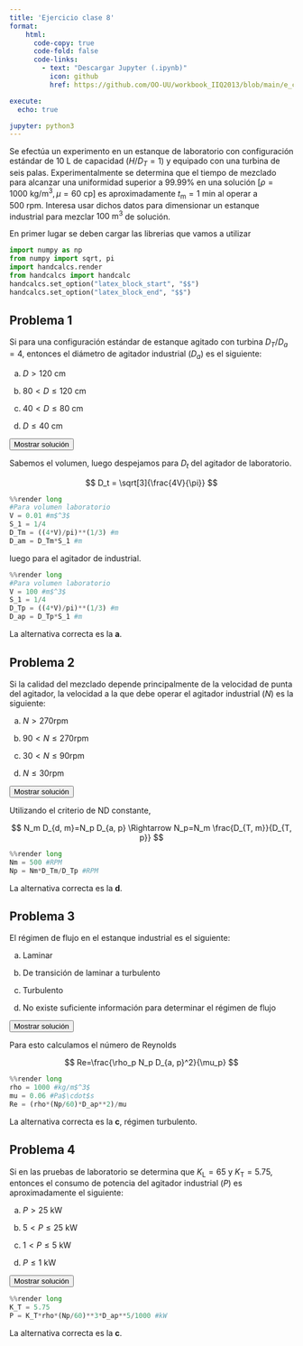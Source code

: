 ```yaml
---
title: 'Ejercicio clase 8'
format:
    html: 
      code-copy: true
      code-fold: false
      code-links: 
        - text: "Descargar Jupyter (.ipynb)"
          icon: github
          href: https://github.com/OO-UU/workbook_IIQ2013/blob/main/e_clase/jupyter/IIQ2013_C8.ipynb

execute: 
  echo: true

jupyter: python3
---
```




Se efectúa un experimento en un estanque de laboratorio con configuración estándar de $10 \mathrm{~L}$ de capacidad $(H / D_T=1)$ y equipado con una turbina de seis palas. Experimentalmente se determina que el tiempo de mezclado para alcanzar una uniformidad superior a $99.99 \%$ en una solución $\left[\rho=1000 \mathrm{~kg} / \mathrm{m}^3, \mu=60 \mathrm{~cp}\right]$ es aproximadamente $t_{\mathrm{m}}=1 \mathrm{~min}$ al operar a $500 \mathrm{~rpm}$. Interesa usar dichos datos para dimensionar un estanque industrial para mezclar $100 \mathrm{~m}^3$ de solución.

En primer lugar se deben cargar las librerias que vamos a utilizar

```python
import numpy as np
from numpy import sqrt, pi
import handcalcs.render
from handcalcs import handcalc
handcalcs.set_option("latex_block_start", "$$")
handcalcs.set_option("latex_block_end", "$$")
```

## Problema 1

Si para una configuración estándar de estanque agitado con turbina $D_T / D_a=4$, entonces el diámetro de agitador industrial $(D_a)$ es el siguiente:

(a) $D>120 \mathrm{~cm}$

(b) $80<D \leq 120 \mathrm{~cm}$

(c) $40<D \leq 80 \mathrm{~cm}$

(d) $D \leq 40 \mathrm{~cm}$

<button class="btn btn-success" data-bs-toggle="collapse" href="#ec_8-1-sol" aria-expanded="false">Mostrar solución</button>

::: {#ec_8-1-sol .collapse .multi-collapse}

Sabemos el volumen, luego despejamos para $D_t$ del agitador de laboratorio.

$$
D_t = \sqrt[3]{\frac{4V}{\pi}}
$$

```python
%%render long
#Para volumen laboratorio
V = 0.01 #m$^3$
S_1 = 1/4
D_Tm = ((4*V)/pi)**(1/3) #m
D_am = D_Tm*S_1 #m
```

luego para el agitador de industrial.

```python
%%render long
#Para volumen laboratorio
V = 100 #m$^3$
S_1 = 1/4
D_Tp = ((4*V)/pi)**(1/3) #m
D_ap = D_Tp*S_1 #m
```

La alternativa correcta es la **a**.

:::

## Problema 2

Si la calidad del mezclado depende principalmente de la velocidad de punta del agitador, la velocidad a la que debe operar el agitador industrial $(N)$ es la siguiente:

(a) $N>270 \mathrm{rpm}$

(b) $90<N \leq 270 \mathrm{rpm}$

(c) $30<N \leq 90 \mathrm{rpm}$

(d) $N \leq 30 \mathrm{rpm}$

<button class="btn btn-success" data-bs-toggle="collapse" href="#ec_8-2-sol" aria-expanded="false">Mostrar solución</button>

::: {#ec_8-2-sol .collapse .multi-collapse}

Utilizando el criterio de ND constante,

$$
N_m D_{d, m}=N_p D_{a, p} \Rightarrow N_p=N_m \frac{D_{T, m}}{D_{T, p}}
$$ 

```python
%%render long
Nm = 500 #RPM
Np = Nm*D_Tm/D_Tp #RPM
```

La alternativa correcta es la **d**.

:::

## Problema 3

 El régimen de flujo en el estanque industrial es el siguiente:

(a) Laminar

(b) De transición de laminar a turbulento

(c) Turbulento

(d) No existe suficiente información para determinar el régimen de flujo

<button class="btn btn-success" data-bs-toggle="collapse" href="#ec_8-3-sol" aria-expanded="false">Mostrar solución</button>

::: {#ec_8-3-sol .collapse .multi-collapse}

Para esto calculamos el número de Reynolds

$$
Re=\frac{\rho_p N_p D_{a, p}^2}{\mu_p}
$$

```python
%%render long
rho = 1000 #kg/m$^3$
mu = 0.06 #Pa$\cdot$s
Re = (rho*(Np/60)*D_ap**2)/mu
```

La alternativa correcta es la **c**, régimen turbulento.

:::

## Problema 4

Si en las pruebas de laboratorio se determina que $K_{\mathrm{L}}=65$ y $K_{\mathrm{T}}=5.75$, entonces el consumo de potencia del agitador industrial $(P)$ es aproximadamente el siguiente:

(a) $P>25 \mathrm{~kW}$

(b) $5<P \leq 25 \mathrm{~kW}$

(c) $1<P \leq 5 \mathrm{~kW}$

(d) $P \leq 1 \mathrm{~kW}$

<button class="btn btn-success" data-bs-toggle="collapse" href="#ec_8-4-sol" aria-expanded="false">Mostrar solución</button>

::: {#ec_8-4-sol .collapse .multi-collapse}

```python
%%render long
K_T = 5.75
P = K_T*rho*(Np/60)**3*D_ap**5/1000 #kW
```

La alternativa correcta es la **c**.

:::